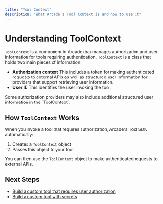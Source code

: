 ```yaml
---
title: "Tool Context"
description: "What Arcade's Tool Context is and how to use it"
---
```


# Understanding ToolContext

`ToolContext` is a component in Arcade that manages authorization and user information for tools requiring authentication. `ToolContext` is a class that holds two main pieces of information:

- **Authorization context** This includes a token for making authenticated requests to external APIs as well as structured user information for providers that support retrieving user information.
- **User ID** This identifies the user invoking the tool.

<Note>
  Some authorization providers may also include additional structured user
  information in the `ToolContext`.
</Note>

## How `ToolContext` Works

When you invoke a tool that requires authorization, Arcade's Tool SDK automatically:

1. Creates a `ToolContext` object
2. Passes this object to your tool

You can then use the `ToolContext` object to make authenticated requests to external APIs.

## Next Steps

- [Build a custom tool that requires user authorization](/home/build-tools/create-a-tool-with-auth)
- [Build a custom tool with secrets](/home/build-tools/create-a-tool-with-secrets)
